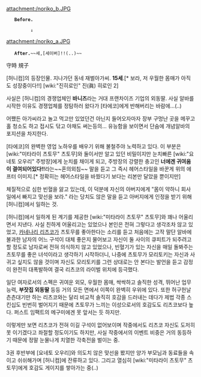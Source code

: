 attachment:/noriko_b.JPG
    '''Before.'''

          ↓

attachment:/noriko_a.JPG
    '''After.'''~~세,[세이버]!!(..)~~

守時 規子

[허니컴]의 등장인물. 지나가던 동네 재벌아가씨.
'''15세'''.[* 보라, 저 우월한 몸매가 아직도 성장중이다!!] [wiki:"진히로인" 진(眞) 히로인 2]

사실은 [허니컴]의 경쟁업체인 '''바니즈'''라는 거대 프랜차이즈 기업의 외동딸. 사실 알바를 시작한 이유도 경쟁업체를 정탐하러 왔다가 [타에코]에게 반해버리는 바람에...(..)

어쨌든 아가씨라고 놀고 먹고만 있었던건 아닌지 들어오자마자 장부 구멍난 곳을 메꾸고 홀 청소도 하고 접시도 닦고 야채도 써는등의... 유능함을 보이면서 단숨에 개념알바의 포지션을 차지한다.

[타에코]의 완벽한 영업 노하우를 배우기 위해 불철주야 노력하고 있다. 이 부분은 [wiki:"미타라이 츠토무" 츠토무]와 둘이서만 알고 있던 비밀이지만 눈치빠른 [wiki:"요네토 오우리" 주방장]에게 눈치를 채이게 되고, 주방장의 강렬한 충고인 '''너에겐 귀여움이 결여되어있다!!'''라는~~혼의외침~~ 말을 듣고 그 즉시 헤어스타일을 바꾼게 위의 에프터 이미지.[* 정확히는 헤어스타일을 바꿨다기 보다는 리본만 달았을 뿐이지만]


체질적으로 심한 빈혈을 앓고 있는데, 이 덕분에 자신의 아버지에게 "몸이 약하니 회사일에서 빠지고 맞선을 보라." 라는 당치도 않은 말을 듣고 아버지에게 인정을 받기 위해 [허니컴]에서 일하는 것.

[허니컴]에서 일하게 된 계기를 제공한 [wiki:"미타라이 츠토무" 츠토무]와 꽤나 어울리면서 지낸다. 사실 친하게 어울리고는 있었으나 본인은 전혀 그렇다고 생각조차 않고 있었고, [[카네나리 리츠코]]가 츠토무를 좋아한다는 소리를 듣고 처음에는 고작 말단 알바에 불과한 남자의 어느 구석이 대체 좋은지 물어보고 자신이 둘 사이의 큐피트가 되주려고 할 정도로 남자로써 전혀 의식하지 않고 있었으나, 빈혈기가 있는 자신을 매일 돌봐주는 츠토무를 좋은 녀석이라고 생각하기 시작하더니, 나중에 츠토무가 모리토키는 자신과 사귀고 싶지도 않을 것이며 자신도 모리토키를 그런 상대로는 안 본다는 발언을 듣고 감정이 완전히 대폭발하여 결국 리츠코의 라이벌 위치에 등극했다.

일단 여자로서의 스펙은 귀여운 외모, 우월한 몸매, 싹싹하고 솔직한 성격, 뛰어난 업무능력, '''부잣집 외동딸''' 등등 거의 모든 면에서 이쪽이 완벽히 우위에 있다. 또한 허구헌날 츤츤대기만 하는 리츠코와는 달리 비교적 솔직히 호감을 드러내는 데다가 제법 각종 스킨십도 빈번히 벌어지기 때문에 츠토무가 느끼는 이성으로서의 호감도도 리츠코보다 높다. 퍼스트 임팩트의 메구미에겐 못 앞서는 듯 하지만. 

이렇게만 보면 리츠코가 전혀 이길 구석이 없어보이며 작중에서도 리츠코 자신도 도저히 못 이기겠다고 좌절할 정도이기도 하지만, 사실 작중에서의 이벤트 비중은 거의 동등하기 때문에 정말 눈물나게 치열한 각축전을 벌이는 중.

3권 후반부에 [요네토 오우리]와 의도치 않은 맞선을 봤지만 양가 부모님과 동료들을 속이고 쉬쉬해가며 [허니컴]에 잔류하고 있다. 그리고 열심히 [wiki:"미타라이 츠토무" 츠토무]에게 호감도 게이지를 쌓아가는 중(..)
